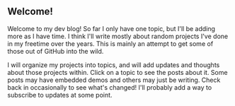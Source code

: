 ## Welcome!

Welcome to my dev blog! So far I only have one topic, but I'll be adding more as I have time. I think I'll write mostly about random projects I've done in my freetime over the years. This is mainly an attempt to get some of those out of GitHub into the wild.

I will organize my projects into topics, and will add updates and thoughts about those projects within. Click on a topic to see the posts about it. Some posts may have embedded demos and others may just be writing. Check back in occasionally to see what's changed! I'll probably add a way to subscribe to updates at some point.
